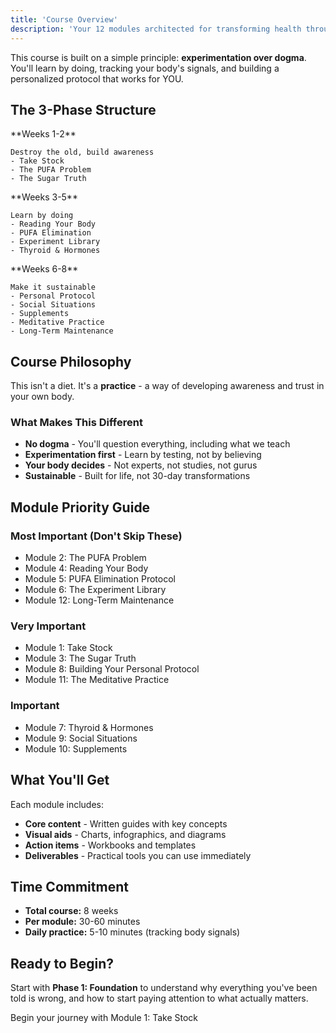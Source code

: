 ```yaml
---
title: 'Course Overview'
description: 'Your 12 modules architected for transforming health through experimentation'
---
```


This course is built on a simple principle: **experimentation over dogma**. You'll learn by doing, tracking your body's signals, and building a personalized protocol that works for YOU.

## The 3-Phase Structure

<CardGroup cols={3}>
  <Card title="Phase 1: Foundation" icon="foundation" color="#16A34A">
    **Weeks 1-2**

    Destroy the old, build awareness
    - Take Stock
    - The PUFA Problem
    - The Sugar Truth
  </Card>

  <Card title="Phase 2: Experimentation" icon="flask" color="#07C983">
    **Weeks 3-5**

    Learn by doing
    - Reading Your Body
    - PUFA Elimination
    - Experiment Library
    - Thyroid & Hormones
  </Card>

  <Card title="Phase 3: Refinement" icon="sliders" color="#15803D">
    **Weeks 6-8**

    Make it sustainable
    - Personal Protocol
    - Social Situations
    - Supplements
    - Meditative Practice
    - Long-Term Maintenance
  </Card>
</CardGroup>

## Course Philosophy

This isn't a diet. It's a **practice** - a way of developing awareness and trust in your own body.

### What Makes This Different

- **No dogma** - You'll question everything, including what we teach
- **Experimentation first** - Learn by testing, not by believing
- **Your body decides** - Not experts, not studies, not gurus
- **Sustainable** - Built for life, not 30-day transformations

## Module Priority Guide

### Most Important (Don't Skip These)
- Module 2: The PUFA Problem
- Module 4: Reading Your Body
- Module 5: PUFA Elimination Protocol
- Module 6: The Experiment Library
- Module 12: Long-Term Maintenance

### Very Important
- Module 1: Take Stock
- Module 3: The Sugar Truth
- Module 8: Building Your Personal Protocol
- Module 11: The Meditative Practice

### Important
- Module 7: Thyroid & Hormones
- Module 9: Social Situations
- Module 10: Supplements

## What You'll Get

Each module includes:

- **Core content** - Written guides with key concepts
- **Visual aids** - Charts, infographics, and diagrams
- **Action items** - Workbooks and templates
- **Deliverables** - Practical tools you can use immediately

## Time Commitment

- **Total course:** 8 weeks
- **Per module:** 30-60 minutes
- **Daily practice:** 5-10 minutes (tracking body signals)

## Ready to Begin?

Start with **Phase 1: Foundation** to understand why everything you've been told is wrong, and how to start paying attention to what actually matters.

<Card title="Start Phase 1" icon="rocket" href="/course/phase1/module1-take-stock">
  Begin your journey with Module 1: Take Stock
</Card>
